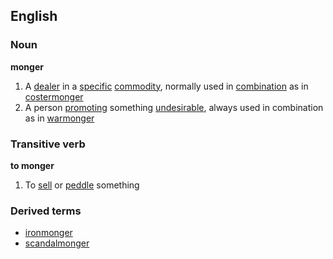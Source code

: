 ==English==
===Noun===
'''monger'''
#A [[dealer]] in a [[specific]] [[commodity]], normally used in [[combination]] as in [[costermonger]]
#A person [[promoting]] something [[undesirable]], always used in combination as in [[warmonger]]
===Transitive verb===
'''to monger'''
#To [[sell]] or [[peddle]] something
===Derived terms===
*[[ironmonger]]
*[[scandalmonger]]